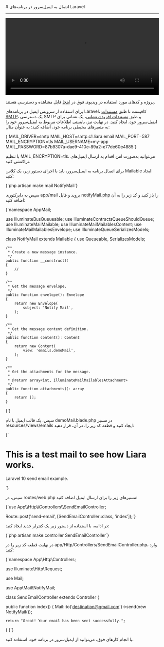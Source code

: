 

<Layout>
<Head>
<title>مستندات اتصال به ایمیل سرور در Laravel - لیارا</title>
</Head>
# اتصال به ایمیل‌سرور در برنامه‌های Laravel
<hr className="mb-2" />

<video
  src="https://files.liara.ir/liara/laravel/laravel-email-server.mp4"
  controls="controls"
  className="block w-full"
  width="100%"
/>

<div className="h-2" />
<Alert variant="success">
<p>
پروژه و کدهای مورد استفاده در ویدیوی فوق در <a href="https://github.com/liara-cloud/laravel-getting-started/tree/email-server" className="text-[#2196f3] ">اینجا</a> قابل مشاهده و دسترسی هستند.
</p>
</Alert>

برای استفاده از سرویس ایمیل در برنامه‌های Laravel، 
کافیست تا طبق <a href="../add-smtp-user" className="text-[#2196f3] ">مستندات SMTP</a>، یک دسترسی SMTP و طبق <a href="../add-account" className="text-[#2196f3] ">مستندات افزودن نشانی</a>، یک نشانی برای ایمیل‌سرور خود، ایجاد کنید.
در نهایت نیز، بایستی 
اطلاعات مربوط به ایمیل‌سرور خود را 
به متغیرهای محیطی برنامه خود، اضافه کنید؛ به عنوان مثال:

<div className="h-2" />
<div dir='ltr'>
    <Highlight className="bash">
        {`MAIL_DRIVER=smtp
MAIL_HOST=smtp.c1.liara.email
MAIL_PORT=587
MAIL_ENCRYPTION=tls
MAIL_USERNAME=my-app
MAIL_PASSWORD=87b9307a-dae9-410e-89a2-e77de60e4885`}
    </Highlight>
</div>
<div className="h-2" />
<Alert variant='info'>
<p>
با تنظیم <Important>MAIL_ENCRYPTION=tls</Important>، می‌توانید به‌صورت امن اقدام به ارسال ایمیل‌های تراکنشی کنید.
</p>
</Alert>

برای اتصال برنامه به ایمیل‌سرور، باید با اجرای دستور زیر، یک کلاس Mailable ایجاد کنید:

<div className="h-2" />
<div dir='ltr'>
    <Highlight className="bash">
        {`php artisan make:mail NotifyMail`}
    </Highlight>
</div>
<div className="h-2" />

 سپس به دایرکتوری <Important>app/mail</Important> بروید و فایل <Important>notifyMail.php</Important> را باز کنید و کد زیر را به آن اضافه کنید:

<div className="h-2" />
<div dir='ltr'>
    <Highlight className="laravel">
        {`<?php

namespace AppMail;

use IlluminateBusQueueable;
use IlluminateContractsQueueShouldQueue;
use IlluminateMailMailable;
use IlluminateMailMailablesContent;
use IlluminateMailMailablesEnvelope;
use IlluminateQueueSerializesModels;

class NotifyMail extends Mailable
{
    use Queueable, SerializesModels;

    /**
     * Create a new message instance.
     */
    public function __construct()
    {
        //
    }

    /**
     * Get the message envelope.
     */
    public function envelope(): Envelope
    {
        return new Envelope(
            subject: 'Notify Mail',
        );
    }

    /**
     * Get the message content definition.
     */
    public function content(): Content
    {
        return new Content(
            view: 'emails.demoMail',
        );
    }

    /**
     * Get the attachments for the message.
     *
     * @return array<int, IlluminateMailMailablesAttachment>
     */
    public function attachments(): array
    {
        return [];
    }
}`}
    </Highlight>
</div>
<div className="h-2" />

سپس، یک قالب ایمیل با نام <Important>demoMail.blade.php</Important> در مسیر <Important>resources/views/emails</Important> ایجاد کنید و قطعه کد زیر را، در آن، قرار دهید:

<div className="h-2" />
<div dir='ltr'>
    <Highlight className="html">
        {`<!DOCTYPE html>
<html>
<head>
  <title>Laravel email example with Liara</title>
</head>
<body>

  <h1>This is a test mail to see how Liara works.</h1>
  <p>Laravel 10 send email example.</p>

</body>
</html> `}
    </Highlight>
</div>
<div className="h-2" />

سپس، در <Important>routes/web.php</Important> مسیرهای زیر را برای ارسال ایمیل اضافه کنید:

<div className="h-2" />
<div dir='ltr'>
    <Highlight className="js">
        {`use App\\Http\\Controllers\\SendEmailController;

Route::post('send-email', [SendEmailController::class, 'index']);`}
    </Highlight>
</div>
<div className="h-2" />

در ادامه، با استفاده از دستور زیر یک کنترلر جدید ایجاد کنید:

<div className="h-2" />
<div dir='ltr'>
    <Highlight className="js">
        {`php artisan make:controller SendEmailController`}
    </Highlight>
</div>
<div className="h-2" />

در نهایت قطعه کد زیر را در <Important>app/Http/Controllers/SendEmailController.php</Important>، وارد کنید:
<div className="h-2" />
<div dir='ltr'>
    <Highlight className="js">
        {`<?php

namespace App\\Http\\Controllers;
  
use Illuminate\\Http\\Request;
  
use Mail;
  
use App\\Mail\\NotifyMail;
  
  
class SendEmailController extends Controller
{
      
  public function index()
  {
    Mail::to('destination@gmail.com')->send(new NotifyMail());
  
    return "Great! Your email has been sent successfully.";
  } 
}`}
    </Highlight>
</div>
<div className="h-2" />

با انجام کارهای فوق، می‌توانید از ایمیل‌سرور در برنامه خود، استفاده کنید.


</Layout>